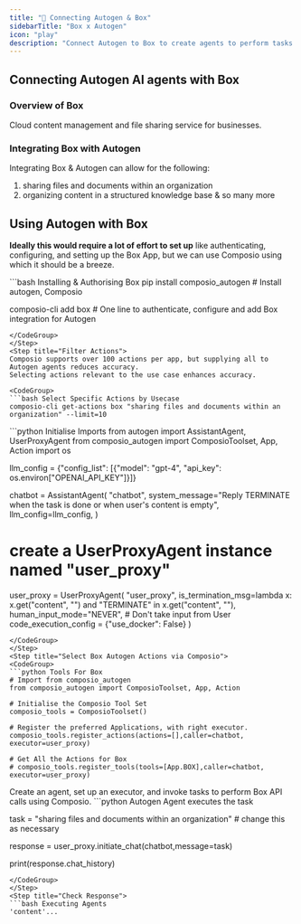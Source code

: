 ```yaml
---
title: "🚀 Connecting Autogen & Box"
sidebarTitle: "Box x Autogen"
icon: "play"
description: "Connect Autogen to Box to create agents to perform tasks using natural language"
---
```


## Connecting Autogen AI agents with Box

### Overview of Box

Cloud content management and file sharing service for businesses.

### Integrating Box with Autogen

Integrating Box & Autogen can allow for the following:

1. sharing files and documents within an organization
2. organizing content in a structured knowledge base
& so many more

## Using Autogen with Box

<Steps>
<Step title="Setting Up the Environment">

**Ideally this would require a lot of effort to set up** like authenticating, configuring, and setting up the Box App, but we can use Composio using which it should be a breeze.

<CodeGroup>
```bash Installing & Authorising Box
pip install composio_autogen # Install autogen, Composio 

composio-cli add box # One line to authenticate, configure and add Box integration for Autogen
```
</CodeGroup>
</Step>
<Step title="Filter Actions">
Composio supports over 100 actions per app, but supplying all to Autogen agents reduces accuracy.
Selecting actions relevant to the use case enhances accuracy.

<CodeGroup>
```bash Select Specific Actions by Usecase
composio-cli get-actions box "sharing files and documents within an organization" --limit=10
```
</CodeGroup>

</Step>
<Step title="Import Base Packages">

<CodeGroup>
```python Initialise Imports
from autogen import AssistantAgent, UserProxyAgent
from composio_autogen import ComposioToolset, App, Action
import os

llm_config = {"config_list": [{"model": "gpt-4", "api_key": os.environ["OPENAI_API_KEY"]}]}

chatbot = AssistantAgent(
    "chatbot",
    system_message="Reply TERMINATE when the task is done or when user's content is empty",
    llm_config=llm_config,
)

# create a UserProxyAgent instance named "user_proxy"
user_proxy = UserProxyAgent(
    "user_proxy",
    is_termination_msg=lambda x: x.get("content", "") and "TERMINATE" in x.get("content", ""),
    human_input_mode="NEVER", # Don't take input from User
    code_execution_config = {"use_docker": False}
)
```
</CodeGroup>
</Step>
<Step title="Select Box Autogen Actions via Composio">
<CodeGroup>
```python Tools For Box
# Import from composio_autogen
from composio_autogen import ComposioToolset, App, Action

# Initialise the Composio Tool Set
composio_tools = ComposioToolset()

# Register the preferred Applications, with right executor. 
composio_tools.register_actions(actions=[],caller=chatbot, executor=user_proxy)

# Get All the Actions for Box
# composio_tools.register_tools(tools=[App.BOX],caller=chatbot, executor=user_proxy) 
```
</CodeGroup>
</Step>
<Step title="Execute the Agent">
Create an agent, set up an executor, and invoke tasks to perform Box API calls using Composio. 
<CodeGroup>
```python Autogen Agent executes the task

task = "sharing files and documents within an organization" # change this as necessary

response = user_proxy.initiate_chat(chatbot,message=task)

print(response.chat_history)
```
</CodeGroup>
</Step>
<Step title="Check Response">
```bash Executing Agents
'content'...
```
</Step>
</Steps>
